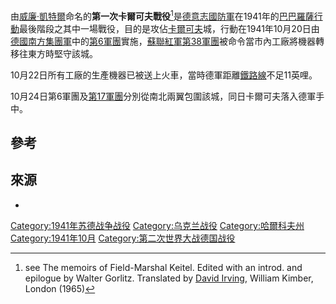 {{Infobox Military Conflict
|conflict='''第一次卡爾可夫戰役'''
|image=[[File:Bundesarchiv_Bild_183-L20582,_Charkow,_Strassenkämpfe.jpg|300px]]
|caption=德軍[[步兵|步兵]]及[[裝甲車|裝甲車]]在[[卡爾可夫|卡爾可夫]]街頭與[[蘇聯紅軍|蘇聯紅軍]]激戰
|partof=[[第二次世界大戰|第二次世界大戰]][[德蘇戰爭|德蘇戰爭]]
|place=[[蘇聯|蘇聯]][[卡爾可夫|卡爾可夫]]
|date=1941年10月20日—1941年10月24日
|result=德軍獲勝
|combatant1=[[File:Flag_of_Germany_1933.svg|22px]] [[納粹德國|納粹德國]]
|combatant2=[[File:Flag_of_the_Soviet_Union.svg|22px]] [[蘇聯|蘇聯]]
|commander1=
|commander2=
|strength1=
|strength2=
|casualties1=
|casualties2=
|}}
{{Campaignbox Axis-Soviet War}}
{{Campaignbox Barbarossa}}
{{noteTA
|1=zh-hans:哈尔科夫; zh-hk:哈爾科夫;zh-tw:卡爾可夫;
|2=zh-hans:集团军群; zh-hant:集團軍;
|3=zh-hans:集团军; zh-hant:軍團;
}}
由[[威廉·凱特爾|威廉·凱特爾]]命名的'''第一次卡爾可夫戰役'''<ref>see The memoirs of Field-Marshal Keitel. Edited with an introd. and epilogue by Walter Gorlitz. Translated by [[David_Irving|David Irving]], William Kimber, London (1965)</ref>是[[德意志國防軍|德意志國防軍]]在1941年的[[巴巴羅薩行動|巴巴羅薩行動]]最後階段之其中一場戰役，目的是攻佔[[卡爾可夫|卡爾可夫]]城，行動在1941年10月20日由[[德國南方集團軍|德國南方集團軍]]中的[[德國第6軍團|第6軍團]]實施，[[蘇聯紅軍|蘇聯紅軍]][[蘇軍第38軍團|第38軍團]]被命令當市內工廠將機器轉移往東方時堅守該城。

10月22日所有工廠的生產機器已被送上火車，當時德軍距離[[鐵路線|鐵路線]]不足11英哩。

10月24日第6軍團及[[德國第17軍團|第17軍團]]分別從南北兩翼包圍該城，同日卡爾可夫落入德軍手中。

== 參考 ==
{{reflist}}

== 來源 ==
* {{cite web | last = Chen | first = Peter | title = First Battle of Kharkov | work = World War II Database | date = 2004–2007 | url = http://ww2db.com/battle_spec.php?battle_id=58 | accessdate = 2007-02-08 | archive-date = 2013-08-27 | archive-url = https://www.webcitation.org/6JBX9RssF?url=http://ww2db.com/battle_spec.php?battle_id=58 | dead-url = no }}

[[Category:1941年苏德战争战役|Category:1941年苏德战争战役]]
[[Category:乌克兰战役|Category:乌克兰战役]]
[[Category:哈爾科夫州|Category:哈爾科夫州]]
[[Category:1941年10月|Category:1941年10月]]
[[Category:第二次世界大战德国战役|Category:第二次世界大战德国战役]]